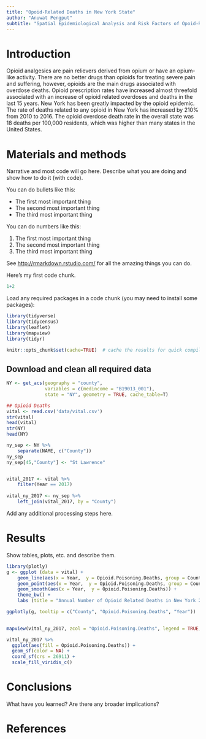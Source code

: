 ```yaml
---
title: "Opoid-Related Deaths in New York State"
author: "Anuwat Pengput"
subtitle: "Spatial Epidemiological Analysis and Risk Factors of Opoid-Related Deathsin New York"
---
```


# Introduction
Opioid analgesics are pain relievers derived from opium or have an opium-like activity. There are no better drugs than opioids for treating severe pain and suffering, however, opioids are the main drugs associated with overdose deaths. Opioid prescription rates have increased almost threefold associated with an increase of opioid related overdoses and deaths in the last 15 years. New York has been greatly impacted by the opioid epidemic. The rate of deaths related to any opioid in New York has increased by 210% from 2010 to 2016. The opioid overdose death rate in the overall state was 18 deaths per 100,000 residents, which was higher than many states in the United States.  

# Materials and methods

Narrative and most code will go here.  Describe what you are doing and show how to do it (with code).

You can do bullets like this:

* The first most important thing
* The second most important thing
* The third most important thing

You can do numbers like this:

1. The first most important thing
2. The second most important thing
3. The third most important thing

See [http://rmarkdown.rstudio.com/](http://rmarkdown.rstudio.com/) for all the amazing things you can do.


Here's my first code chunk.
```r
1+2
```

Load any required packages in a code chunk (you may need to install some packages):

```r
library(tidyverse)
library(tidycensus)
library(leaflet)
library(mapview) 
library(tidyr)

knitr::opts_chunk$set(cache=TRUE)  # cache the results for quick compiling
```

## Download and clean all required data
```r

NY <- get_acs(geography = "county", 
              variables = c(medincome = "B19013_001"), 
              state = "NY", geometry = TRUE, cache_table=T)

## Opioid Deaths
vital <- read.csv('data/vital.csv')
str(vital)
head(vital)
str(NY)
head(NY)

ny_sep <- NY %>%
    separate(NAME, c("County"))
ny_sep
ny_sep[45,"County"] <- "St Lawrence"


vital_2017 <- vital %>%
    filter(Year == 2017)
    
vital_ny_2017 <- ny_sep %>%
    left_join(vital_2017, by = "County")

```




Add any additional processing steps here.

# Results

Show tables, plots, etc. and describe them.

```r
library(plotly)
g <- ggplot (data = vital) +
    geom_line(aes(x = Year,  y = Opioid.Poisoning.Deaths, group = County, col = County)) + 
    geom_point(aes(x = Year,  y = Opioid.Poisoning.Deaths, group = County, col = County, size = Opioid.Poisoning.Deaths)) +
    geom_smooth(aes(x = Year,  y = Opioid.Poisoning.Deaths)) +
    theme_bw() +
    labs (title = "Annual Number of Opioid Related Deaths in New York 2003-2017", x = "Year", y= "Number of Opioid Related Deaths")

ggplotly(g, tooltip = c("County", "Opioid.Poisoning.Deaths", "Year"))
    
```

```r

mapview(vital_ny_2017, zcol = "Opioid.Poisoning.Deaths", legend = TRUE, alpha = 0.5)
```

```r
vital_ny_2017 %>%
  ggplot(aes(fill = Opioid.Poisoning.Deaths)) + 
  geom_sf(color = NA) + 
  coord_sf(crs = 26911) + 
  scale_fill_viridis_c()

```
# Conclusions

What have you learned?  Are there any broader implications?

# References
